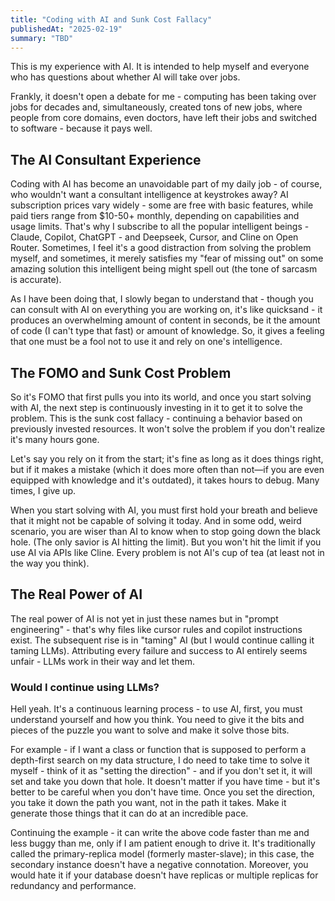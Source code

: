 ```yaml
---
title: "Coding with AI and Sunk Cost Fallacy"
publishedAt: "2025-02-19"
summary: "TBD"
---
```


This is my experience with AI. It is intended to help myself and everyone who has questions about whether AI will take over jobs.

Frankly, it doesn't open a debate for me - computing has been taking over jobs for decades and, simultaneously, created tons of new jobs, where people from core domains, even doctors, have left their jobs and switched to software - because it pays well.

## The AI Consultant Experience

Coding with AI has become an unavoidable part of my daily job - of course, who wouldn't want a consultant intelligence at keystrokes away? AI subscription prices vary widely - some are free with basic features, while paid tiers range from $10-50+ monthly, depending on capabilities and usage limits. That's why I subscribe to all the popular intelligent beings - Claude, Copilot, ChatGPT - and Deepseek, Cursor, and Cline on Open Router. Sometimes, I feel it's a good distraction from solving the problem myself, and sometimes, it merely satisfies my "fear of missing out" on some amazing solution this intelligent being might spell out (the tone of sarcasm is accurate).

As I have been doing that, I slowly began to understand that - though you can consult with AI on everything you are working on, it's like quicksand - it produces an overwhelming amount of content in seconds, be it the amount of code (I can't type that fast) or amount of knowledge. So, it gives a feeling that one must be a fool not to use it and rely on one's intelligence.

## The FOMO and Sunk Cost Problem

So it's FOMO that first pulls you into its world, and once you start solving with AI, the next step is continuously investing in it to get it to solve the problem. This is the sunk cost fallacy - continuing a behavior based on previously invested resources. It won't solve the problem if you don't realize it's many hours gone.

Let's say you rely on it from the start; it's fine as long as it does things right, but if it makes a mistake (which it does more often than not—if you are even equipped with knowledge and it's outdated), it takes hours to debug. Many times, I give up.

When you start solving with AI, you must first hold your breath and believe that it might not be capable of solving it today. And in some odd, weird scenario, you are wiser than AI to know when to stop going down the black hole. (The only savior is AI hitting the limit). But you won't hit the limit if you use AI via APIs like Cline. Every problem is not AI's cup of tea (at least not in the way you think).

## The Real Power of AI

The real power of AI is not yet in just these names but in "prompt engineering" - that's why files like cursor rules and copilot instructions exist. The subsequent rise is in "taming" AI (but I would continue calling it taming LLMs). Attributing every failure and success to AI entirely seems unfair - LLMs work in their way and let them.

### Would I continue using LLMs? 

Hell yeah. It's a continuous learning process - to use AI, first, you must understand yourself and how you think. You need to give it the bits and pieces of the puzzle you want to solve and make it solve those bits.

For example - if I want a class or function that is supposed to perform a depth-first search on my data structure, I do need to take time to solve it myself - think of it as "setting the direction" - and if you don't set it, it will set and take you down that hole. It doesn't matter if you have time - but it's better to be careful when you don't have time. Once you set the direction, you take it down the path you want, not in the path it takes. Make it generate those things that it can do at an incredible pace. 

Continuing the example - it can write the above code faster than me and less buggy than me, only if I am patient enough to drive it. It's traditionally called the primary-replica model (formerly master-slave); in this case, the secondary instance doesn't have a negative connotation. Moreover, you would hate it if your database doesn't have replicas or multiple replicas for redundancy and performance.

